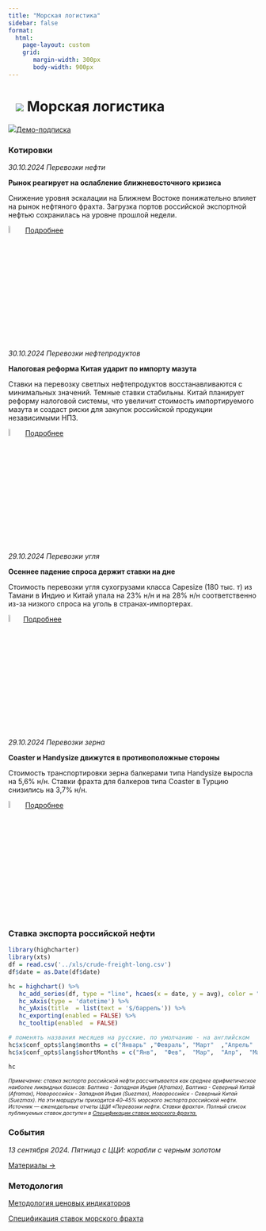 ```yaml
---
title: "Морская логистика"
sidebar: false
format: 
  html:
    page-layout: custom
    grid:
       margin-width: 300px
       body-width: 900px
---
```


# ![](../images/icon-ship.svg) Морская логистика {.my-custom-class style="margin-left:3%;"}

![](../images/icon-subscription.svg)[Демо-подписка](../demo-subscription.qmd)

::::: {.grid style="margin-left:0%"}
::: {.g-col-12 .g-col-sm-12 .g-col-xs-12 .g-col-xl-4 .g-col-md-6 .g-col-lg-6}
### Котировки

*30.10.2024 Перевозки нефти*

**Рынок реагирует на ослабление ближневосточного кризиса**

Снижение уровня эскалации на Ближнем Востоке понижательно влияет на рынок нефтяного фрахта. Загрузка портов российской экспортной нефтью сохранилась на уровне прошлой недели.

![](../images/icon-locker.svg){width="6%"} [Подробнее](../demo-subscription.qmd)

*30.10.2024 Перевозки нефтепродуктов*

**Налоговая реформа Китая ударит по импорту мазута**

Ставки на перевозку светлых нефтепродуктов восстанавливаются с минимальных значений. Темные ставки стабильны. Китай планирует реформу налоговой системы, что увеличит стоимость импортируемого мазута и создаст риски для закупок российской продукции независимыми НПЗ.

![](../images/icon-locker.svg){width="6%"} [Подробнее](../demo-subscription.qmd)

*29.10.2024 Перевозки угля*

**Осеннее падение спроса держит ставки на дне**

Стоимость перевозки угля сухогрузами класса Capesize (180 тыс. т) из Тамани в Индию и Китай упала на 23% н/н и на 28% н/н соответственно из-за низкого спроса на уголь в странах-импортерах.

![](../images/icon-locker.svg){width="6%"}[Подробнее](../demo-subscription.qmd)

*29.10.2024 Перевозки зерна*

**Coaster и Handysize движутся в противоположные стороны**

Стоимость транспортировки зерна балкерами типа Handysize выросла на 5,6% н/н. Ставки фрахта для балкеров типа Coaster в Турцию снизились на 3,7% н/н.

![](../images/icon-locker.svg){width="6%"} [Подробнее](../demo-subscription.qmd)
:::

::: {.g-col-12 .g-col-sm-12 .g-col-xs-12 .g-col-xl-6 .g-col-md-6 .g-col-lg-6}
### Ставка экспорта российской нефти

```r
library(highcharter)
library(xts)
df = read.csv('../xls/crude-freight-long.csv')
df$date = as.Date(df$date)

hc = highchart() %>% 
   hc_add_series(df, type = "line", hcaes(x = date, y = avg), color = "#1A4AFC", name = "Фрахт российской нефти") %>% 
   hc_xAxis(type = 'datetime') %>% 
   hc_yAxis(title  = list(text = '$/баррель')) %>% 
   hc_exporting(enabled = FALSE) %>% 
   hc_tooltip(enabled  = FALSE)

# поменять названия месяцев на русские. по умолчанию - на английском
hc$x$conf_opts$lang$months = c("Январь"	,"Февраль",	"Март"	,"Апрель"	,"Май",	"Июнь", "Июль",	"Август",	"Сентябрь",	"Октябрь",	"Ноябрь",	"Декабрь")
hc$x$conf_opts$lang$shortMonths = c("Янв", 	"Фев",	"Мар",	"Апр",	"Май",	"Июн",	"Июл",	"Авг",	"Сен",	"Окт",	"Ноя",	"Дек")

hc
```

[*Примечание: ставка экспорта российской нефти рассчитывается как среднее арифметическое наиболее ликвидных базисов: Балтика - Западная Индия (Aframax), Балтика - Северный Китай (Aframax), Новороссийск - Западная Индия (Suezmax), Новороссийск - Северный Китай (Suezmax). На эти маршруты приходится 40-45% морского экспорта российской нефти. Источник — еженедельные отчеты ЦЦИ «Перевозки нефти. Ставки фрахта». Полный список публикуемых ставок доступен в [Спецификации ставок морского фрахта.](../methodology/specs-freight.qmd)*]{style="font-size:0.75em"}

### События

*13 сентября 2024. Пятница с ЦЦИ: корабли с черным золотом*

[Материалы →](../events/2024-09-13-crude.qmd)
:::
:::::

::::: {.grid style="margin-left:0%"}
::: {.g-col-12 .g-col-sm-12 .g-col-xs-12 .g-col-xl-4 .g-col-md-6 .g-col-lg-6}
### Методология

[Методология ценовых индикаторов](../methodology/methodology-benchmark-pbc.qmd)

[Спецификация ставок морского фрахта](../methodology/specs-freight.qmd)
:::

::: {.g-col-12 .g-col-sm-12 .g-col-xs-12 .g-col-xl-4 .g-col-md-6 .g-col-lg-6}
:::
:::::
